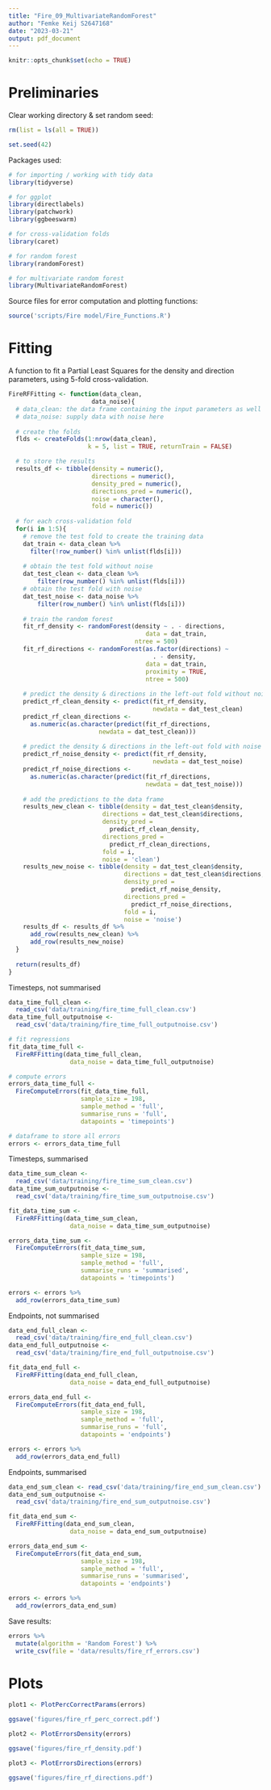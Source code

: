 ```yaml
---
title: "Fire_09_MultivariateRandomForest"
author: "Femke Keij S2647168"
date: "2023-03-21"
output: pdf_document
---
```


```r
knitr::opts_chunk$set(echo = TRUE)
```

# Preliminaries
Clear working directory & set random seed:
```r
rm(list = ls(all = TRUE))

set.seed(42)
```

Packages used:
```r
# for importing / working with tidy data
library(tidyverse)

# for ggplot
library(directlabels)
library(patchwork)
library(ggbeeswarm)

# for cross-validation folds
library(caret)

# for random forest
library(randomForest)

# for multivariate random forest
library(MultivariateRandomForest)
```

Source files for error computation and plotting functions:
```r
source('scripts/Fire model/Fire_Functions.R')
```

# Fitting
A function to fit a Partial Least Squares for the density and direction parameters, using 5-fold cross-validation.
```r
FireRFFitting <- function(data_clean,
                       data_noise){
  # data_clean: the data frame containing the input parameters as well as the relevant outputs
  # data_noise: supply data with noise here
  
  # create the folds
  flds <- createFolds(1:nrow(data_clean),
                      k = 5, list = TRUE, returnTrain = FALSE)

  # to store the results
  results_df <- tibble(density = numeric(),
                       directions = numeric(),
                       density_pred = numeric(),
                       directions_pred = numeric(),
                       noise = character(),
                       fold = numeric())
  
  # for each cross-validation fold
  for(i in 1:5){
    # remove the test fold to create the training data
    dat_train <- data_clean %>%
      filter(!row_number() %in% unlist(flds[i]))
    
    # obtain the test fold without noise
    dat_test_clean <- data_clean %>%
        filter(row_number() %in% unlist(flds[i]))
    # obtain the test fold with noise
    dat_test_noise <- data_noise %>%
        filter(row_number() %in% unlist(flds[i]))
    
    # train the random forest
    fit_rf_density <- randomForest(density ~ . - directions,
                                      data = dat_train,
                                   ntree = 500)
    fit_rf_directions <- randomForest(as.factor(directions) ~
                                        . - density,
                                      data = dat_train,
                                      proximity = TRUE,
                                      ntree = 500)
    
    # predict the density & directions in the left-out fold without noise
    predict_rf_clean_density <- predict(fit_rf_density,
                                        newdata = dat_test_clean)
    predict_rf_clean_directions <-
      as.numeric(as.character(predict(fit_rf_directions,
                         newdata = dat_test_clean)))
    
    # predict the density & directions in the left-out fold with noise
    predict_rf_noise_density <- predict(fit_rf_density,
                                        newdata = dat_test_noise)
    predict_rf_noise_directions <- 
      as.numeric(as.character(predict(fit_rf_directions,
                                      newdata = dat_test_noise)))
    
    # add the predictions to the data frame
    results_new_clean <- tibble(density = dat_test_clean$density,
                          directions = dat_test_clean$directions,
                          density_pred = 
                            predict_rf_clean_density,
                          directions_pred = 
                            predict_rf_clean_directions,
                          fold = i,
                          noise = 'clean')
    results_new_noise <- tibble(density = dat_test_clean$density,
                                directions = dat_test_clean$directions,
                                density_pred =
                                  predict_rf_noise_density,
                                directions_pred = 
                                  predict_rf_noise_directions,
                                fold = i,
                                noise = 'noise')
    results_df <- results_df %>%
      add_row(results_new_clean) %>%
      add_row(results_new_noise)
  }
  
  return(results_df)
}
```

Timesteps, not summarised
```r
data_time_full_clean <-
  read_csv('data/training/fire_time_full_clean.csv')
data_time_full_outputnoise <-
  read_csv('data/training/fire_time_full_outputnoise.csv')

# fit regressions
fit_data_time_full <-
  FireRFFitting(data_time_full_clean,
                 data_noise = data_time_full_outputnoise)

# compute errors
errors_data_time_full <- 
  FireComputeErrors(fit_data_time_full,
                    sample_size = 198,
                    sample_method = 'full',
                    summarise_runs = 'full',
                    datapoints = 'timepoints')

# dataframe to store all errors
errors <- errors_data_time_full
```

Timesteps, summarised
```r
data_time_sum_clean <-
  read_csv('data/training/fire_time_sum_clean.csv')
data_time_sum_outputnoise <-
  read_csv('data/training/fire_time_sum_outputnoise.csv')

fit_data_time_sum <-
  FireRFFitting(data_time_sum_clean,
                 data_noise = data_time_sum_outputnoise)

errors_data_time_sum <- 
  FireComputeErrors(fit_data_time_sum,
                    sample_size = 198,
                    sample_method = 'full',
                    summarise_runs = 'summarised',
                    datapoints = 'timepoints')

errors <- errors %>%
  add_row(errors_data_time_sum)
```

Endpoints, not summarised
```r
data_end_full_clean <-
  read_csv('data/training/fire_end_full_clean.csv')
data_end_full_outputnoise <-
  read_csv('data/training/fire_end_full_outputnoise.csv')

fit_data_end_full <-
  FireRFFitting(data_end_full_clean,
                 data_noise = data_end_full_outputnoise)

errors_data_end_full <- 
  FireComputeErrors(fit_data_end_full,
                    sample_size = 198,
                    sample_method = 'full',
                    summarise_runs = 'full',
                    datapoints = 'endpoints')

errors <- errors %>%
  add_row(errors_data_end_full)
```

Endpoints, summarised
```r
data_end_sum_clean <- read_csv('data/training/fire_end_sum_clean.csv')
data_end_sum_outputnoise <-
  read_csv('data/training/fire_end_sum_outputnoise.csv')

fit_data_end_sum <-
  FireRFFitting(data_end_sum_clean,
                 data_noise = data_end_sum_outputnoise)

errors_data_end_sum <- 
  FireComputeErrors(fit_data_end_sum,
                    sample_size = 198,
                    sample_method = 'full',
                    summarise_runs = 'summarised',
                    datapoints = 'endpoints')

errors <- errors %>%
  add_row(errors_data_end_sum)
```

Save results:
```r
errors %>%
  mutate(algorithm = 'Random Forest') %>%
  write_csv(file = 'data/results/fire_rf_errors.csv')
```

# Plots
```r
plot1 <- PlotPercCorrectParams(errors)

ggsave('figures/fire_rf_perc_correct.pdf')
```

```r
plot2 <- PlotErrorsDensity(errors)

ggsave('figures/fire_rf_density.pdf')
```

```r
plot3 <- PlotErrorsDirections(errors)

ggsave('figures/fire_rf_directions.pdf')
```